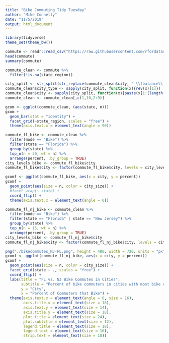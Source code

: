 ```yaml
---
title: "Bike Commuting Tidy Tuesday"
author: "Mike Connelly"
date: "11/5/2019"
output: html_document
---
```

```r
library(tidyverse)
theme_set(theme_bw())
```
```r
commute <- readr::read_csv("https://raw.githubusercontent.com/rfordatascience/tidytuesday/master/data/2019/2019-11-05/commute.csv")
head(commute)
summary(commute)
```
```r
commute_clean <- commute %>%
  filter(!is.na(state_region))
```
```r
city_split <- str_split(str_replace(commute_clean$city, " \\(balance\\)", ""), " ")
commute_clean$city_type <- sapply(city_split, function(x){rev(x)[1]})
commute_clean$city <- sapply(city_split, function(x){paste(x[1:(length(x)-1)], collapse = ' ')})
commute_clean <- commute_clean[,c(1,10,2:9)]
```
```r
gcom <- ggplot(commute_clean, (aes(state, n))) 
gcom +
  geom_bar(stat = "identity") +
  facet_grid(~state_region, scales = "free") +
  theme(axis.text.x = element_text(angle = 90))
```
```r
commute_fl_bike <- commute_clean %>%
  filter(mode == "Bike") %>%
  filter(state == "Florida") %>% 
  group_by(state) %>% 
  top_n(n = 30, wt = n) %>%
  arrange(percent, .by_group = TRUE)
city_levels_bike <- commute_fl_bike$city
commute_fl_bike$city <- factor(commute_fl_bike$city, levels = city_levels_bike, ordered = TRUE)
```
```r
gcomf <- ggplot(commute_fl_bike, aes(x = city, y = percent))
gcomf + 
  geom_point(aes(size = n, color = city_size)) +
  #facet_wrap(~ state) +
  coord_flip() +
  theme(axis.text.x = element_text(angle = 0))
```
```r
commute_fl_nj_bike <- commute_clean %>%
  filter(mode == "Bike") %>%
  filter(state == "Florida" | state == "New Jersey") %>% 
  group_by(state) %>% 
  top_n(n = 15, wt = n) %>%
  arrange(percent, .by_group = TRUE)
city_levels_bike <- commute_fl_nj_bike$city
commute_fl_nj_bike$city <- factor(commute_fl_nj_bike$city, levels = city_levels_bike, ordered = TRUE)
```
```r
png("./bikecommutes_NJ-FL.png", height = 480, width = 720, units = "px")
gcomf <- ggplot(commute_fl_nj_bike, aes(x = city, y = percent))
gcomf + 
  geom_point(aes(size = n, color = city_size)) +
  facet_grid(state ~ ., scales = "free") +
  coord_flip() +
  labs(title = "FL vs. NJ Bike Commutes in Cities",
       subtitle = "Percent of bike commuters in cities with most bike commuters",
       y = "City",
       x = "Percent of Commuters that Bike") +
  theme(axis.text.x = element_text(angle = 0, size = 16),
        axis.title.x = element_text(size = 18),
        axis.text.y = element_text(size = 14),
        axis.title.y = element_text(size = 18),
        plot.title = element_text(size = 24),
        plot.subtitle = element_text(size = 12),
        legend.title = element_text(size = 18),
        legend.text = element_text(size = 16),
        strip.text = element_text(size = 18)) 
```
